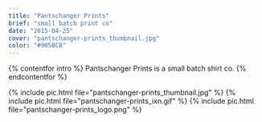 ```yaml
---
title: "Pantschanger Prints"
brief: "small batch print co"
date: "2015-04-25"
cover: "pantschanger-prints_thumbnail.jpg"
color: "#905BCB"
---
```


{% contentfor intro %}
Pantschanger Prints is a small batch shirt co.
{% endcontentfor %}

{% include pic.html file="pantschanger-prints_thumbnail.jpg" %}
{% include pic.html file="pantschanger-prints_ixn.gif" %}
{% include pic.html file="pantschanger-prints_logo.png" %}
